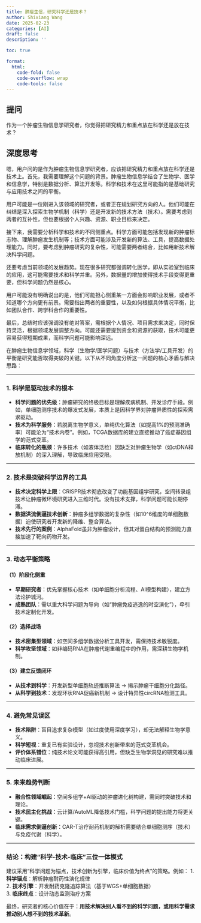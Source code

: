 ```yaml
---
title: 肿瘤生信，研究科学还是技术？
author: Shixiang Wang
date: 2025-02-23
categories: [AI]
draft: false
description: ''

toc: true

format:
  html:
    code-fold: false
    code-overflow: wrap
    code-tools: false
---
```


::: {.callout-note}
## 提问

作为一个肿瘤生物信息学研究者，你觉得把研究精力和重点放在科学还是放在技术？
:::

::: {.callout-caution collapse="true"}
## 深度思考

嗯，用户问的是作为肿瘤生物信息学研究者，应该把研究精力和重点放在科学还是技术上。首先，我需要理解这个问题的背景。肿瘤生物信息学结合了生物学、医学和信息学，特别是数据分析、算法开发等。科学和技术在这里可能指的是基础研究与应用技术之间的平衡。

用户可能是一位刚进入该领域的研究者，或者正在规划研究方向的人。他们可能在纠结是深入探索生物学机制（科学）还是开发新的技术方法（技术）。需要考虑到两者的互补性，但也要根据个人兴趣、资源、职业目标来决定。

接下来，我需要分析科学和技术的不同侧重点。科学方面可能包括发现新的肿瘤标志物、理解肿瘤发生机制等；技术方面可能涉及开发新的算法、工具，提高数据处理能力。同时，要考虑到肿瘤研究的复杂性，可能需要两者结合，比如用新技术解决科学问题。

还要考虑当前领域的发展趋势。现在很多研究都强调转化医学，即从实验室到临床的应用，这可能需要技术和科学并重。另外，数据量的增加使得技术手段变得更重要，但科学问题仍然是核心。

用户可能没有明确说出的是，他们可能担心侧重某一方面会影响职业发展，或者不知道哪个方向更有前景。需要指出两者的重要性，以及如何根据具体情况平衡，比如团队合作、跨学科合作的重要性。

最后，总结时应该强调没有绝对答案，需根据个人情况、项目需求来决定，同时保持灵活，根据领域发展调整方向。可能还需要提到资金和资源的获取，技术可能更容易获得短期成果，而科学问题可能影响深远。
:::

在肿瘤生物信息学领域，科学（生物学/医学问题）与技术（方法学/工具开发）的平衡是研究能否取得突破的关键。以下从不同角度分析这一问题的核心矛盾与解决思路：

---

### **1. 科学是驱动技术的根本**
- **科学问题的优先级**：肿瘤研究的终极目标是理解疾病机制、开发诊疗手段。例如，单细胞测序技术的爆发式发展，本质上是因科学界对肿瘤异质性的探索需求驱动。
- **技术为科学服务**：若脱离生物学意义，单纯优化算法（如提高1%的预测准确率）可能沦为“技术内卷”。例如，TCGA数据库的建立直接推动了癌症基因组学的范式变革。
- **临床转化的瓶颈**：许多技术（如液体活检）因缺乏对肿瘤生物学（如ctDNA释放机制）的深入理解，导致临床应用受限。

---

### **2. 技术是突破科学边界的工具**
- **技术决定科学上限**：CRISPR技术彻底改变了功能基因组学研究，空间转录组技术让肿瘤微环境研究进入三维时代。没有技术支撑，科学问题可能长期停滞。
- **数据洪流倒逼技术创新**：肿瘤多组学数据的复杂性（如10^6维度的单细胞数据）迫使研究者开发新的降维、整合算法。
- **技术先行的案例**：AlphaFold虽非为肿瘤设计，但其对蛋白结构的预测能力直接加速了靶向药物开发。

---

### **3. 动态平衡策略**
#### **（1）阶段化侧重**
- **早期研究者**：优先掌握核心技术（如单细胞分析流程、AI模型构建），建立方法论护城河。
- **成熟团队**：需以重大科学问题为导向（如“肿瘤免疫逃逸的时空演化”），牵引技术定制化开发。

#### **（2）选择战场**
- **技术密集型领域**：如空间多组学数据分析工具开发，需保持技术敏锐度。
- **科学攻坚领域**：如非编码RNA在肿瘤代谢重编程中的作用，需深耕生物学机制。

#### **（3）建立反馈闭环**
- **从技术到科学**：开发新型单细胞轨迹推断算法 → 揭示肿瘤干细胞分化路径。
- **从科学到技术**：发现环状RNA促癌新机制 → 设计特异性circRNA检测工具。

---

### **4. 避免常见误区**
- **技术陷阱**：盲目追求复杂模型（如过度使用深度学习），却无法解释生物学意义。
- **科学短视**：重复已有实验设计，忽视技术创新带来的范式变革机会。
- **评价体系错位**：纯技术论文可能获得高引用，但缺乏生物学洞见的研究难以推动临床进展。

---

### **5. 未来趋势判断**
- **融合性领域崛起**：空间多组学+AI驱动的肿瘤进化树构建，需同时突破技术和理论。
- **技术民主化挑战**：云计算/AutoML降低技术门槛，科学问题的提出能力将更关键。
- **临床需求倒逼创新**：CAR-T治疗耐药机制的解析需要结合单细胞测序（技术）与免疫代谢（科学）。

---

### **结论：构建“科学-技术-临床”三位一体模式**
建议采用“科学问题为锚点，技术创新为引擎，临床价值为终点”的策略。例如：
1. **科学锚点**：解析肿瘤耐药性演化规律  
2. **技术引擎**：开发耐药克隆追踪算法（基于WGS+单细胞数据）  
3. **临床终点**：设计动态监测治疗方案  

最终，研究者的核心价值在于：**用技术解决别人看不到的科学问题，或用科学需求推动别人想不到的技术革新**。